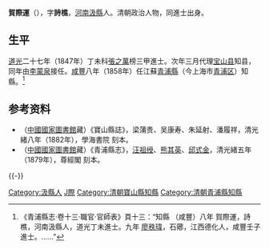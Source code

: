 '''賀際運'''（{{bd|？||？|catIdx=}}），字'''詩樵'''，[[河南|河南]][[汲縣|汲縣]]人。清朝政治人物，同進士出身。

== 生平 ==
[[道光|道光]]二十七年（1847年）丁未科[[張之萬|張之萬]]榜三甲進士。次年三月代理[[宝山县|宝山县]]知县，同年由[[李蒙泉|李蒙泉]]接任。[[咸豐_(年號)|咸豐]]八年（1858年）任江蘇[[青浦縣|青浦縣]]（今上海市[[青浦区|青浦区]]）知縣。<ref>《青浦縣志·卷十三·職官·官師表》頁十三：“知縣 （咸豐）八年 賀際運，詩樵，河南汲縣人，道光丁未進士。九年 [[廖秩瑋|廖秩瑋]]，石薌，江西德化人，咸豐壬子進士。……”</ref>

== 参考资料 ==
{{reflist}}

*（[[中國國家圖書館|中國國家圖書館]]藏）《寶山縣誌》，梁蒲贵、吴康寿、朱延射、潘履祥，清光緒八年（1882年），學海書院 刻本。
*（[[中國國家圖書館|中國國家圖書館]]藏）《青浦縣志》，[[汪祖绶|汪祖绶]]、[[熊其英|熊其英]]、[[邱式金|邱式金]]，清光緒五年（1879年），尊經閣 刻本。

{{-}}
{{start box}}
{{s-off}}
{{succession box|[[熊传栗|熊传栗]]|[[李蒙泉|李蒙泉]]|[[江苏|江苏]][[宝山县|宝山县]][[知县|知县]]|<small>道光二十八年（1848年）署</small>}}
{{end box}}

{{道光二十七年丁未科殿試金榜}}

{{Authority control}}

{{DEFAULTSORT:He賀}}
[[Category:汲縣人|Category:汲縣人]]
[[Category:賀姓|J際]]
[[Category:清朝寶山縣知縣|Category:清朝寶山縣知縣]]
[[Category:清朝青浦縣知縣|Category:清朝青浦縣知縣]]